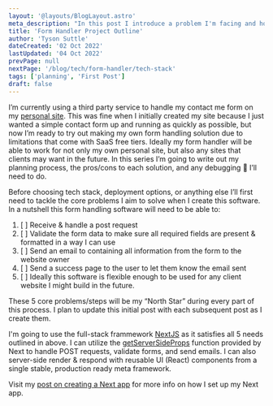 ```yaml
---
layout: '@layouts/BlogLayout.astro'
meta_description: "In this post I introduce a problem I'm facing and how I plan to solve the problem"
title: 'Form Handler Project Outline'
author: 'Tyson Suttle'
dateCreated: '02 Oct 2022'
lastUpdated: '04 Oct 2022'
prevPage: null
nextPage: '/blog/tech/form-handler/tech-stack'
tags: ['planning', 'First Post']
draft: false
---
```


I’m currently using a third party service to handle my contact me form on my [personal site](https://tyson-suttle.vercel.app/contact). 
This was fine when I initially created my site because I just wanted a simple contact form up and running as quickly as possible, 
but now I’m ready to try out making my own form handling solution due to limitations that come with SaaS free tiers. 
Ideally my form handler will be able to work for not only my own personal site, but also any sites that clients may want in the future.
In this series I’m going to write out my planning process, the pros/cons to each solution, and any debugging :bug: I’ll need to do.

Before choosing tech stack, deployment options, or anything else I’ll first need to tackle the core problems I aim to solve when 
I create this software. In a nutshell this form handling software will need to be able to:

1. [ ] Receive & handle a post request
2. [ ] Validate the form data to make sure all required fields are present & formatted in a way I can use
3. [ ] Send an email to containing all information from the form to the website owner
4. [ ] Send a success page to the user to let them know the email sent
5. [ ] Ideally this software is flexible enough to be used for any client website I might build in the future.

These 5 core problems/steps will be my “North Star” during every part of this process. I plan to update this initial post with each subsequent post as I create them.

I'm going to use the full-stack frammework [NextJS](https://nextjs.org/docs) as it satisfies all 5 needs
outlined in above. I can utilize the [getServerSideProps](https://nextjs.org/docs/basic-features/data-fetching/get-server-side-props)
function provided by Next to handle POST requests, validate forms, and send emails.  I can also server-side render & respond with 
reusable UI (React) components from a single stable, production ready meta framework.

Visit my [post on creating a Next app](/blog/tech/create-next-app) for more info on how I set up my Next app.